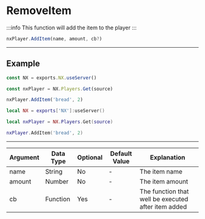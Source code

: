 
# RemoveItem

:::info
This function will add the item to the player
:::

```typescript
nxPlayer.AddItem(name, amount, cb?)
```

---

## Example

<Tabs>
<TabItem value="ts" label="TypeScript/JavaScript">

```typescript title="/rc/server/player/player.class.ts"
const NX = exports.NX.useServer()

const nxPlayer = NX.Players.Get(source)

nxPlayer.AddItem('bread', 2)
```

</TabItem>
<TabItem value="lua" label="Lua">

```lua title="/rc/server/player/player.class.ts"
local NX = exports['NX']:useServer()

local nxPlayer = NX.Players.Get(source)

nxPlayer.AddItem('bread', 2)
```

</TabItem>
</Tabs>

---

| Argument | Data Type | Optional | Default Value | Explanation                                         |
| -------- | --------- | -------- | ------------- | --------------------------------------------------- |
| name     | String    | No       | -             | The item name                                       |
| amount   | Number    | No       | -             | The item amount                                     |
| cb       | Function  | Yes      | -             | The function that well be executed after item added |
